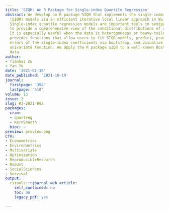 ```yaml
---
title: 'SIQR: An R Package for Single-index Quantile Regression'
abstract: We develop an R package SIQR that implements the single-index quantile regression
  (SIQR) models via an efficient iterative local linear approach in Wu et al. (2010).
  Single-index quantile regression models are important tools in semiparametric regression
  to provide a comprehensive view of the conditional distributions of a response variable.
  It is especially useful when the data is heterogeneous or heavy-tailed. The package
  provides functions that allow users to fit SIQR models, predict, provide standard
  errors of the single-index coefficients via bootstrap, and visualize the estimated
  univariate function. We apply the R package SIQR to a well-known Boston Housing
  data.
author:
- Tianhai Zu
- Yan Yu
date: '2021-01-15'
date_published: '2021-10-19'
journal:
  firstpage: '398'
  lastpage: '418'
volume: 13
issue: 2
slug: RJ-2021-092
packages:
  cran:
  - quantreg
  - KernSmooth
  bioc: ~
preview: preview.png
CTV:
- Econometrics
- Environmetrics
- Multivariate
- Optimization
- ReproducibleResearch
- Robust
- SocialSciences
- Survival
output:
  rjtools::rjournal_web_article:
    self_contained: no
    toc: no
    legacy_pdf: yes

---
```


